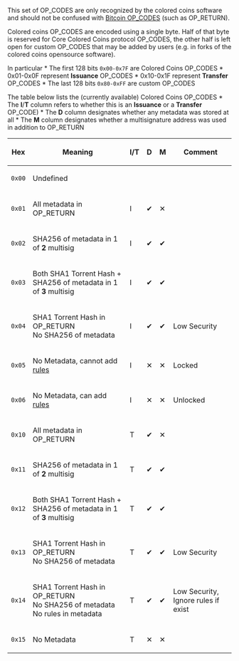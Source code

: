 This set of OP_CODES are only recognized by the colored coins software and should not be confused with [https://en.bitcoin.it/wiki/Script Bitcoin OP_CODES] (such as OP_RETURN).

Colored coins OP_CODES are encoded using a single byte. Half of that byte is reserved for Core Colored Coins protocol OP_CODES, the other half is left open for custom OP_CODES that may be added by users (e.g. in forks of the colored coins opensource software).

In particular * The first 128 bits <code>0x00-0x7F</code> are Colored Coins OP_CODES * 0x01-0x0F represent '''Issuance''' OP_CODES * 0x10-0x1F represent '''Transfer''' OP_CODES * The last 128 bits <code>0x80-0xFF</code> are custom OP_CODES

The table below lists the (currently available) Colored Coins OP_CODES * The '''I'''/'''T''' column refers to whether this is an '''Issuance''' or a '''Transfer''' OP_CODE) * The '''D''' column designates whether any metadata was stored at all * The '''M''' column designates whether a multisignature address was used in addition to OP_RETURN

{|
!align="center"|Hex
!Meaning
!I/T
!D
!M
!Comment
|-
|align="center"|<code>0x00</code>
|Undefined
|-
|align="center"|<code>0x01</code>
|All metadata in OP_RETURN
|I
|✔
|✕
|-
|align="center"|<code>0x02</code>
|SHA256 of metadata in 1 of '''2''' multisig
|I
|✔
|✔
|-
|align="center"|<code>0x03</code>
|Both SHA1 Torrent Hash + SHA256 of metadata in 1 of '''3''' multisig
|I
|✔
|✔
|-
|align="center"|<code>0x04</code>
|SHA1 Torrent Hash in OP_RETURN<br/>No SHA256 of metadata
|I
|✔
|✔
|Low Security
|-
|align="center"|<code>0x05</code>
|No Metadata, cannot add [[Metadata#rules|rules]]
|I
|✕
|✕
|Locked
|-
|align="center"|<code>0x06</code>
|No Metadata, can add [[Metadata#rules|rules]]
|I
|✕
|✕
|Unlocked
|-
|align="center"|<code>0x10</code>
|All metadata in OP_RETURN
|T
|✔
|✕
|-
|align="center"|<code>0x11</code>
|SHA256 of metadata in 1 of '''2''' multisig
|T
|✔
|✔
|-
|align="center"|<code>0x12</code>
|Both SHA1 Torrent Hash + SHA256 of metadata in 1 of '''3''' multisig
|T
|✔
|✔
|-
|align="center"|<code>0x13</code>
|SHA1 Torrent Hash in OP_RETURN<br/>No SHA256 of metadata
|T
|✔
|✔
|Low Security
|-
|align="center"|<code>0x14</code>
|SHA1 Torrent Hash in OP_RETURN<br/>No SHA256 of metadata<br/>No rules in metadata
|T
|✔
|✔
|Low Security, Ignore rules if exist
|-
|align="center"|<code>0x15</code>
|No Metadata
|T
|✕
|✕
|}

